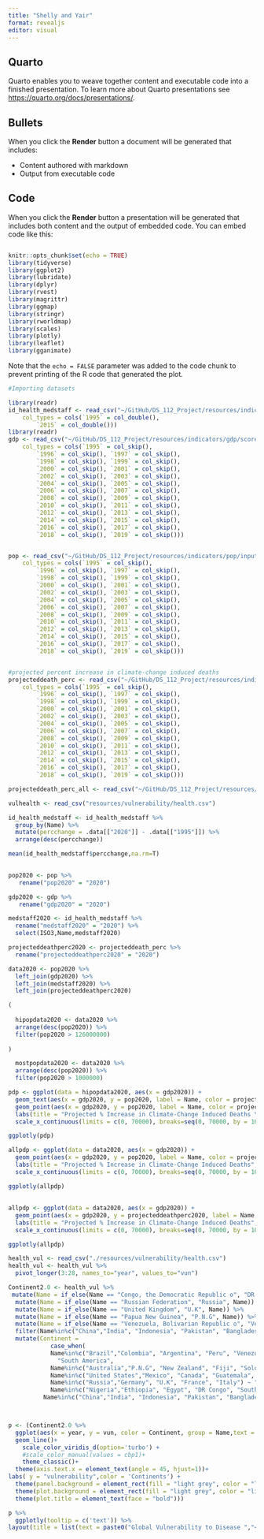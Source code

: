 ```yaml
---
title: "Shelly and Yair"
format: revealjs
editor: visual
---
```


## Quarto

Quarto enables you to weave together content and executable code into a finished presentation. To learn more about Quarto presentations see <https://quarto.org/docs/presentations/>.

## Bullets

When you click the **Render** button a document will be generated that includes:

-   Content authored with markdown
-   Output from executable code

## Code

When you click the **Render** button a presentation will be generated that includes both content and the output of embedded code. You can embed code like this:

```r


```

```r
knitr::opts_chunk$set(echo = TRUE)
library(tidyverse)
library(ggplot2)
library(lubridate)
library(dplyr)
library(rvest)
library(magrittr)
library(ggmap)
library(stringr)
library(rworldmap)
library(scales)
library(plotly)
library(leaflet)
library(gganimate)

```

Note that the `echo = FALSE` parameter was added to the code chunk to prevent printing of the R code that generated the plot.

```r
#Importing datasets

library(readr)
id_health_medstaff <- read_csv("~/GitHub/DS_112_Project/resources/indicators/id_heal_04/input.csv", 
    col_types = cols(`1995` = col_double(), 
        `2015` = col_double()))
library(readr)
gdp <- read_csv("~/GitHub/DS_112_Project/resources/indicators/gdp/score.csv", 
    col_types = cols(`1995` = col_skip(), 
        `1996` = col_skip(), `1997` = col_skip(), 
        `1998` = col_skip(), `1999` = col_skip(), 
        `2000` = col_skip(), `2001` = col_skip(), 
        `2002` = col_skip(), `2003` = col_skip(), 
        `2004` = col_skip(), `2005` = col_skip(), 
        `2006` = col_skip(), `2007` = col_skip(), 
        `2008` = col_skip(), `2009` = col_skip(), 
        `2010` = col_skip(), `2011` = col_skip(), 
        `2012` = col_skip(), `2013` = col_skip(), 
        `2014` = col_skip(), `2015` = col_skip(), 
        `2016` = col_skip(), `2017` = col_skip(), 
        `2018` = col_skip(), `2019` = col_skip()))


pop <- read_csv("~/GitHub/DS_112_Project/resources/indicators/pop/input.csv", 
    col_types = cols(`1995` = col_skip(), 
        `1996` = col_skip(), `1997` = col_skip(), 
        `1998` = col_skip(), `1999` = col_skip(), 
        `2000` = col_skip(), `2001` = col_skip(), 
        `2002` = col_skip(), `2003` = col_skip(), 
        `2004` = col_skip(), `2005` = col_skip(), 
        `2006` = col_skip(), `2007` = col_skip(), 
        `2008` = col_skip(), `2009` = col_skip(), 
        `2010` = col_skip(), `2011` = col_skip(), 
        `2012` = col_skip(), `2013` = col_skip(), 
        `2014` = col_skip(), `2015` = col_skip(), 
        `2016` = col_skip(), `2017` = col_skip(), 
        `2018` = col_skip(), `2019` = col_skip()))


#projected percent increase in climate-change induced deaths
projecteddeath_perc <- read_csv("~/GitHub/DS_112_Project/resources/indicators/id_heal_01/input.csv",
    col_types = cols(`1995` = col_skip(), 
        `1996` = col_skip(), `1997` = col_skip(), 
        `1998` = col_skip(), `1999` = col_skip(), 
        `2000` = col_skip(), `2001` = col_skip(), 
        `2002` = col_skip(), `2003` = col_skip(), 
        `2004` = col_skip(), `2005` = col_skip(), 
        `2006` = col_skip(), `2007` = col_skip(), 
        `2008` = col_skip(), `2009` = col_skip(), 
        `2010` = col_skip(), `2011` = col_skip(), 
        `2012` = col_skip(), `2013` = col_skip(), 
        `2014` = col_skip(), `2015` = col_skip(), 
        `2016` = col_skip(), `2017` = col_skip(), 
        `2018` = col_skip(), `2019` = col_skip()))

projecteddeath_perc_all <- read_csv("~/GitHub/DS_112_Project/resources/indicators/id_heal_01/input.csv")

vulhealth <- read_csv("resources/vulnerability/health.csv")


```

```r

id_health_medstaff <- id_health_medstaff %>% 
  group_by(Name) %>% 
  mutate(percchange = .data[["2020"]] - .data[["1995"]]) %>% 
  arrange(desc(percchange))

mean(id_health_medstaff$percchange,na.rm=T)
  

```

```r
pop2020 <- pop %>% 
   rename("pop2020" = "2020")

gdp2020 <- gdp %>% 
   rename("gdp2020" = "2020")

medstaff2020 <- id_health_medstaff %>% 
  rename("medstaff2020" = "2020") %>% 
  select(ISO3,Name,medstaff2020)

projecteddeathperc2020 <- projecteddeath_perc %>% 
  rename("projecteddeathperc2020" = "2020")

data2020 <- pop2020 %>% 
  left_join(gdp2020) %>% 
  left_join(medstaff2020) %>% 
  left_join(projecteddeathperc2020)


```

```r
(
  
  hipopdata2020 <- data2020 %>% 
  arrange(desc(pop2020)) %>% 
  filter(pop2020 > 126000000)
  
)

  mostpopdata2020 <- data2020 %>% 
  arrange(desc(pop2020)) %>% 
  filter(pop2020 > 1000000)
```

```r

pdp <- ggplot(data = hipopdata2020, aes(x = gdp2020)) +
  geom_text(aes(x = gdp2020, y = pop2020, label = Name, color = projecteddeathperc2020), size=2.6) +
  geom_point(aes(x = gdp2020, y = pop2020, label = Name, color = projecteddeathperc2020, size = projecteddeathperc2020), alpha = .1) + 
  labs(title = "Projected % Increase in Climate-Change Induced Deaths \nBy GDP for the 10 Most Populous Countries", x = "GDP 2020 ($)", y = "Population 2020", color = "Projected Climate-change \nInduced Death % Increase") + guides(size="none") + scale_colour_gradient(low = 'blue', high = 'red') + theme_bw() + scale_y_continuous(limits = c(0, 1450000000), breaks=seq(0, 2000000000, by = 100000000), labels = scales::label_number_si()) +
  scale_x_continuous(limits = c(0, 70000), breaks=seq(0, 70000, by = 10000), labels = scales::label_number_si())

ggplotly(pdp)

allpdp <- ggplot(data = data2020, aes(x = gdp2020)) +
  geom_point(aes(x = gdp2020, y = pop2020, label = Name, color = projecteddeathperc2020, size = pop2020), alpha = .2) + 
  labs(title = "Projected % Increase in Climate-Change Induced Deaths", x = "GDP 2020 ($)", y = "Population 2020", color = "Projected Climate-change \nInduced Death % Increase") + guides(size="none") + scale_colour_gradient(low = 'blue', high = 'red') + theme_bw() + scale_y_continuous(limits = c(0, 1450000000), breaks=seq(0, 2000000000, by = 100000000), labels = scales::label_number_si()) +
  scale_x_continuous(limits = c(0, 70000), breaks=seq(0, 70000, by = 10000), labels = scales::label_number_si())

ggplotly(allpdp)

```

## 

```r
allpdp <- ggplot(data = data2020, aes(x = gdp2020)) +
  geom_point(aes(x = gdp2020, y = projecteddeathperc2020, label = Name, color = projecteddeathperc2020, size = pop2020), alpha = .2) + 
  labs(title = "Projected % Increase in Climate-Change Induced Deaths", x = "GDP 2020 ($)", y = "Projected Climate-change Induced Death % Increase", color = "%") + guides(size="none") + scale_colour_gradient(low = 'blue', high = 'red') + theme_bw() + scale_y_continuous(limits = c(1, 1.2), breaks=seq(1, 1.2, by = .02)) +
  scale_x_continuous(limits = c(0, 70000), breaks=seq(0, 70000, by = 10000), labels = scales::label_number_si())

ggplotly(allpdp)
```

```r
health_vul <- read_csv("./resources/vulnerability/health.csv")
health_vul <- health_vul %>% 
  pivot_longer(3:28, names_to="year", values_to="vun") 

Continent2.0 <- health_vul %>%
 mutate(Name = if_else(Name == "Congo, the Democratic Republic o", "DR Congo", Name)) %>%
  mutate(Name = if_else(Name == "Russian Federation", "Russia", Name)) %>%
  mutate(Name = if_else(Name == "United Kingdom", "U.K", Name)) %>%
  mutate(Name = if_else(Name == "Papua New Guinea", "P.N.G", Name)) %>%
  mutate(Name = if_else(Name == "Venezuela, Bolivarian Republic o", "Venezuela", Name)) %>%
  filter(Name%in%c("China","India", "Indonesia", "Pakistan", "Bangladesh","Russia","Germany", "U.K", "France", "Italy","Nigeria","Ethiopia", "Egypt", "DR Congo", "South Africa","United States","Mexico", "Canada", "Guatemala", "Cuba","Australia","P.N.G", "New Zealand", "Fiji", "Solomon Islands","Brazil","Colombia", "Argentina", "Peru", "Venezuela")) %>%
  mutate(Continent =
            case_when(
            Name%in%c("Brazil","Colombia", "Argentina", "Peru", "Venezuela") ~
              "South America",
            Name%in%c("Australia","P.N.G", "New Zealand", "Fiji", "Solomon Islands") ~ "Oceania",
            Name%in%c("United States","Mexico", "Canada", "Guatemala", "Cuba") ~ "North America",
            Name%in%c("Russia","Germany", "U.K", "France", "Italy") ~ "Europe",
            Name%in%c("Nigeria","Ethiopia", "Egypt", "DR Congo", "South Africa") ~ "Africa",
          Name%in%c("China","India", "Indonesia", "Pakistan", "Bangladesh") ~ "Asia"))



p <- (Continent2.0 %>%
  ggplot(aes(x = year, y = vun, color = Continent, group = Name,text = paste0('Name: ',Name,'\n','Year: ',year,'\nVulnerability: ',round(vun,2))))+
  geom_line()+
    scale_color_viridis_d(option='turbo') +
    #scale_color_manual(values = cbp1)+
    theme_classic()+
  theme(axis.text.x = element_text(angle = 45, hjust=1))+
labs( y = "vulnerability",color = 'Continents') +
  theme(panel.background = element_rect(fill = "light grey", color = "light grey"), legend.background = element_rect(fill = "lightgrey")) +
  theme(plot.background = element_rect(fill = "light grey", color = "light grey"), plot.margin = margin(15, 2, 2, 2, "pt"),)+
  theme(plot.title = element_text(face = "bold")))

p %>%
  ggplotly(tooltip = c('text')) %>%
layout(title = list(text = paste0("Global Vulnerability to Disease ","<br><sup>","Showing the change over time in different countires","</sup>")))
```
